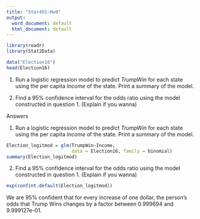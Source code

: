 ```yaml
---
title: "Stor455-Hw9"
output:
  word_document: default
  html_document: default
---
```


```r
library(readr)
library(Stat2Data)
```

```r
data("Election16")
head(Election16)
```
1. Run a logistic regression model to predict _TrumpWin_ for each state using the per capita _Income_ of the state. Print a summary of the model. 

2. Find a 95% confidence interval for the odds ratio using the model constructed in question 1. (Explain if you wanna)

\newpage





Answers

1. Run a logistic regression model to predict _TrumpWin_ for each state using the per capita _Income_ of the state. Print a summary of the model. 

```r
Election_logitmod = glm(TrumpWin~Income, 
                        data = Election16, family = binomial)
summary(Election_logitmod)
```


2. Find a 95% confidence interval for the odds ratio using the model constructed in question 1. (Explain if you wanna)

```r
exp(confint.default(Election_logitmod))
```
We are 95% confident that for every increase of one dollar, the person's odds that Trump Wins changes by a factor between 0.999694 and 9.999127e-01. 





